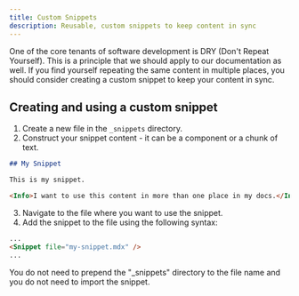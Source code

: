 ```yaml
---
title: Custom Snippets
description: Reusable, custom snippets to keep content in sync
---
```


One of the core tenants of software development is DRY (Don't Repeat Yourself). This is a principle that we should apply to our documentation as well. If you find yourself repeating the same content in multiple places, you should consider creating a custom snippet to keep your content in sync.

## Creating and using a custom snippet

1. Create a new file in the `_snippets` directory.
2. Construct your snippet content - it can be a component or a chunk of text.

```md _snippets/my-snippet.mdx
## My Snippet

This is my snippet.

<Info>I want to use this content in more than one place in my docs.</Info>
```

3. Navigate to the file where you want to use the snippet.
4. Add the snippet to the file using the following syntax:

```md destination-file.mdx
...
<Snippet file="my-snippet.mdx" />
...
```

<Note>
  You do not need to prepend the "_snippets" directory to the file name and you
  do not need to import the snippet.
</Note>
